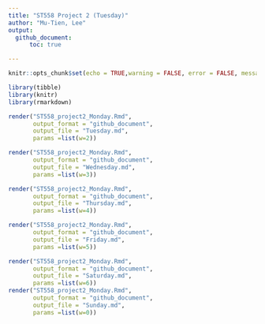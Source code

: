 ```yaml
---
title: "ST558 Project 2 (Tuesday)"
author: "Mu-Tien, Lee"
output: 
  github_document:
      toc: true

---
```

```r
knitr::opts_chunk$set(echo = TRUE,warning = FALSE, error = FALSE, message=FALSE)
```

```r
library(tibble)
library(knitr)
library(rmarkdown)

```

```r
render("ST558_project2_Monday.Rmd",
       output_format = "github_document",
       output_file = "Tuesday.md",
       params =list(w=2))

render("ST558_project2_Monday.Rmd",
       output_format = "github_document",
       output_file = "Wednesday.md",
       params =list(w=3))

render("ST558_project2_Monday.Rmd",
       output_format = "github_document",
       output_file = "Thursday.md",
       params =list(w=4))

render("ST558_project2_Monday.Rmd",
       output_format = "github_document",
       output_file = "Friday.md",
       params =list(w=5))

render("ST558_project2_Monday.Rmd",
       output_format = "github_document",
       output_file = "Saturday.md",
       params =list(w=6))
render("ST558_project2_Monday.Rmd",
       output_format = "github_document",
       output_file = "Sunday.md",
       params =list(w=0))
```

